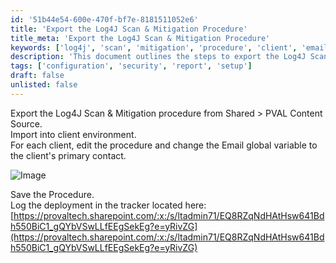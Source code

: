```yaml
---
id: '51b44e54-600e-470f-bf7e-8181511052e6'
title: 'Export the Log4J Scan & Mitigation Procedure'
title_meta: 'Export the Log4J Scan & Mitigation Procedure'
keywords: ['log4j', 'scan', 'mitigation', 'procedure', 'client', 'email', 'tracker']
description: 'This document outlines the steps to export the Log4J Scan & Mitigation procedure from the Shared > PVAL Content Source and import it into the client environment. It includes instructions on editing the procedure to update the email global variable to reflect the client’s primary contact and logging the deployment in the specified tracker.'
tags: ['configuration', 'security', 'report', 'setup']
draft: false
unlisted: false
---
```

Export the Log4J Scan & Mitigation procedure from Shared > PVAL Content Source.  
Import into client environment.  
For each client, edit the procedure and change the Email global variable to the client's primary contact.  

![Image](../../../static/img/Log4J-Scan-&-Mitigation-Deployment---Internal/image_1.png)  

Save the Procedure.  
Log the deployment in the tracker located here: [https://provaltech.sharepoint.com/:x:/s/ltadmin71/EQ8RZqNdHAtHsw641Bdh550BiC1_gQYbVSwLLfEEgSekEg?e=yRivZG](https://provaltech.sharepoint.com/:x:/s/ltadmin71/EQ8RZqNdHAtHsw641Bdh550BiC1_gQYbVSwLLfEEgSekEg?e=yRivZG)












